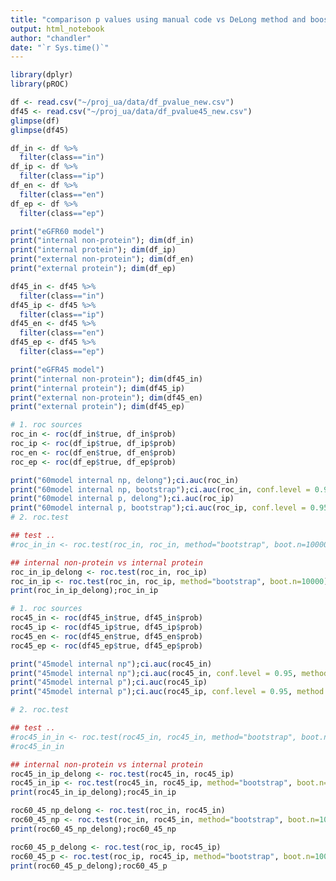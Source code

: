 ```yaml
---
title: "comparison p values using manual code vs DeLong method and booststrap from pRCO package, new model(economical model) version"
output: html_notebook
author: "chandler"
date: "`r Sys.time()`"
---
```


```r
library(dplyr)
library(pROC)

df <- read.csv("~/proj_ua/data/df_pvalue_new.csv")
df45 <- read.csv("~/proj_ua/data/df_pvalue45_new.csv")
glimpse(df)
glimpse(df45)

df_in <- df %>%
  filter(class=="in")
df_ip <- df %>%
  filter(class=="ip")
df_en <- df %>%
  filter(class=="en")
df_ep <- df %>%
  filter(class=="ep")

print("eGFR60 model")
print("internal non-protein"); dim(df_in)
print("internal protein"); dim(df_ip)
print("external non-protein"); dim(df_en)
print("external protein"); dim(df_ep)

df45_in <- df45 %>%
  filter(class=="in")
df45_ip <- df45 %>%
  filter(class=="ip")
df45_en <- df45 %>%
  filter(class=="en")
df45_ep <- df45 %>%
  filter(class=="ep")

print("eGFR45 model")
print("internal non-protein"); dim(df45_in)
print("internal protein"); dim(df45_ip)
print("external non-protein"); dim(df45_en)
print("external protein"); dim(df45_ep)
```

```r
# 1. roc sources
roc_in <- roc(df_in$true, df_in$prob)
roc_ip <- roc(df_ip$true, df_ip$prob)
roc_en <- roc(df_en$true, df_en$prob)
roc_ep <- roc(df_ep$true, df_ep$prob)

print("60model internal np, delong");ci.auc(roc_in)
print("60model internal np, bootstrap");ci.auc(roc_in, conf.level = 0.95, method = "bootstrap", boot.n = 10000)
print("60model internal p, delong");ci.auc(roc_ip)
print("60model internal p, bootstrap");ci.auc(roc_ip, conf.level = 0.95, method = "bootstrap", boot.n = 10000)
# 2. roc.test

## test .. 
#roc_in_in <- roc.test(roc_in, roc_in, method="bootstrap", boot.n=10000)

## internal non-protein vs internal protein
roc_in_ip_delong <- roc.test(roc_in, roc_ip)
roc_in_ip <- roc.test(roc_in, roc_ip, method="bootstrap", boot.n=10000)
print(roc_in_ip_delong);roc_in_ip
```
```r
# 1. roc sources
roc45_in <- roc(df45_in$true, df45_in$prob)
roc45_ip <- roc(df45_ip$true, df45_ip$prob)
roc45_en <- roc(df45_en$true, df45_en$prob)
roc45_ep <- roc(df45_ep$true, df45_ep$prob)

print("45model internal np");ci.auc(roc45_in)
print("45model internal np");ci.auc(roc45_in, conf.level = 0.95, method = "bootstrap", boot.n = 10000)
print("45model internal p");ci.auc(roc45_ip)
print("45model internal p");ci.auc(roc45_ip, conf.level = 0.95, method = "bootstrap", boot.n = 10000)

# 2. roc.test

## test .. 
#roc45_in_in <- roc.test(roc45_in, roc45_in, method="bootstrap", boot.n=10000)
#roc45_in_in

## internal non-protein vs internal protein
roc45_in_ip_delong <- roc.test(roc45_in, roc45_ip)
roc45_in_ip <- roc.test(roc45_in, roc45_ip, method="bootstrap", boot.n=10000)
print(roc45_in_ip_delong);roc45_in_ip
```

```r
roc60_45_np_delong <- roc.test(roc_in, roc45_in)
roc60_45_np <- roc.test(roc_in, roc45_in, method="bootstrap", boot.n=10000)
print(roc60_45_np_delong);roc60_45_np

roc60_45_p_delong <- roc.test(roc_ip, roc45_ip)
roc60_45_p <- roc.test(roc_ip, roc45_ip, method="bootstrap", boot.n=10000)
print(roc60_45_p_delong);roc60_45_p
```

```r


```